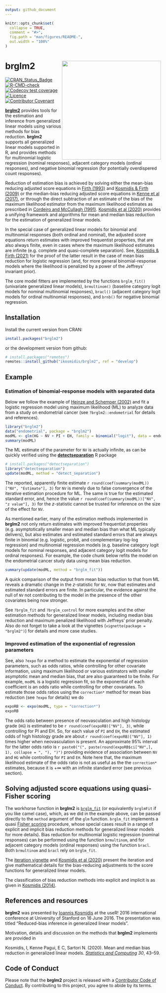 ```yaml
---
output: github_document
---
```


<!-- README.md is generated from README.Rmd. Please edit that file -->

```r
knitr::opts_chunk$set(
  collapse = TRUE,
  comment = "#>",
  fig.path = "man/figures/README-",
  out.width = "100%"
)
```


# brglm2 <img src="man/figures/hex_brglm2.svg" width="320" align="right">

<!-- badges: start -->
[![CRAN_Status_Badge](http://www.r-pkg.org/badges/version/brglm2)](https://cran.r-project.org/package=brglm2)
[![R-CMD-check](https://github.com/ikosmidis/brglm2/workflows/R-CMD-check/badge.svg)](https://github.com/ikosmidis/brglm2/actions)
[![Codecov test coverage](https://codecov.io/gh/ikosmidis/brglm2/branch/master/graph/badge.svg)](https://app.codecov.io/gh/ikosmidis/brglm2?branch=master)
[![Licence](https://img.shields.io/badge/licence-GPL--3-blue.svg)](https://www.gnu.org/licenses/gpl-3.0.en.html)
[![Contributor Covenant](https://img.shields.io/badge/Contributor%20Covenant-2.1-4baaaa.svg)](https://contributor-covenant.org/version/2/1/CODE_OF_CONDUCT.html)
<!-- badges: end -->



[**brglm2**](https://github.com/ikosmidis/brglm2) provides tools for
the estimation and inference from generalized linear models using
various methods for bias reduction. **brglm2** supports all
generalized linear models supported in R, and provides methods for
multinomial logistic regression (nominal responses), adjacent category
models (ordinal responses), and negative binomial regression (for
potentially overdispered count responses).

Reduction of estimation bias is achieved by solving either the
mean-bias reducing adjusted score equations in [Firth
(1993)](https://doi.org/10.1093/biomet/80.1.27) and [Kosmidis & Firth
(2009)](https://doi.org/10.1093/biomet/asp055) or the median-bias
reducing adjusted score equations in [Kenne et al
(2017)](https://doi.org/10.1093/biomet/asx046), or through the direct
subtraction of an estimate of the bias of the maximum likelihood
estimator from the maximum likelihood estimates as prescribed in
[Cordeiro and McCullagh
(1991)](https://www.jstor.org/stable/2345592). [Kosmidis et al
(2020)](https://doi.org/10.1007/s11222-019-09860-6) provides a
unifying framework and algorithms for mean and median bias reduction
for the estimation of generalized linear models.

In the special case of generalized linear models for binomial and
multinomial responses (both ordinal and nominal), the adjusted score
equations return estimates with improved frequentist properties, that
are also always finite, even in cases where the maximum likelihood
estimates are infinite (e.g. complete and quasi-complete
separation). See, [Kosmidis & Firth
(2021)](https://doi.org/10.1093/biomet/asaa052) for the proof of the
latter result in the case of mean bias reduction for logistic
regression (and, for more general binomial-response models where the
likelihood is penalized by a power of the Jeffreys' invariant prior).

The core model fitters are implemented by the functions `brglm_fit()`
(univariate generalized linear models), `brmultinom()` (baseline
category logit models for nominal multinomial responses), `bracl()`
(adjacent category logit models for ordinal multinomial responses),
and `brnb()` for negative binomial regression.


## Installation

Install the current version from CRAN:

```r
install.packages("brglm2")
```

or the development version from github:

```r
# install.packages("remotes")
remotes::install_github("ikosmidis/brglm2", ref = "develop")
```

## Example

### Estimation of binomial-response models with separated data

Below we follow the example of [Heinze and Schemper
(2002)](https://doi.org/10.1002/sim.1047) and fit a logistic
regression model using maximum likelihood (ML) to analyze data from a
study on endometrial cancer (see `?brglm2::endometrial` for details
and references).

```r
library("brglm2")
data("endometrial", package = "brglm2")
modML <- glm(HG ~ NV + PI + EH, family = binomial("logit"), data = endometrial)
summary(modML)
```

The ML estimate of the parameter for `NV` is
actually infinite, as can be quickly verified using the
[**detectseparation**](https://cran.r-project.org/package=detectseparation) R package
```r
# install.packages("detectseparation")
library("detectseparation")
update(modML, method = "detect_separation")
```

The reported, apparently finite estimate `r
round(coef(summary(modML))["NV", "Estimate"], 3)` for `NV` is merely
due to false convergence of the iterative estimation procedure for
ML. The same is true for the estimated standard error, and, hence the
value `r round(coef(summary(modML))["NV", "z value"], 3)` for the
$z$-statistic cannot be trusted for inference on the size of the
effect for `NV`.

As mentioned earlier, many of the estimation methods implemented in
**brglm2** not only return estimates with improved frequentist
properties (e.g. asymptotically smaller mean and median bias than what
ML typically delivers), but also estimates and estimated standard
errors that are always finite in binomial (e.g. logistic, probit, and
complementary log-log regression) and multinomial regression models
(e.g. baseline category logit models for nominal responses, and
adjacent category logit models for ordinal responses). For example,
the code chunk below refits the model on the endometrial cancer study
data using mean bias reduction.

```r
summary(update(modML, method = "brglm_fit"))
```

A quick comparison of the output from mean bias reduction to that from
ML reveals a dramatic change in the $z$-statistic for `NV`, now that
estimates and estimated standard errors are finite. In particular, the
evidence against the null of `NV` not contributing to the model in the
presence of the other covariates being now stronger.

See `?brglm_fit` and `?brglm_control` for more examples and the other
estimation methods for generalized linear models, including median
bias reduction and maximum penalized likelihood with Jeffreys' prior
penalty. Also do not forget to take a look at the vignettes
(`vignette(package = "brglm2")`) for details and more case studies.

### Improved estimation of the exponential of regression parameters

See, also `?expo` for a method to estimate the exponential of
regression parameters, such as odds ratios, while controlling for
other covariate information, using maximum likelihood or various
estimators with smaller asymptotic mean and median bias, that are also
guaranteed to be finite. For example, `modML` is a logistic regresison
fit, so the exponential of each coefficient is an odds ratio while
controlling for other covariates. To estimate those odds ratios using
the `correction*` method for mean bias reduction (see `?expo` for
details) we do

```r
expoRB <- expo(modML, type = "correction*")
expoRB
```

The odds ratio between presence of neovasculation and high histology
grade (`HG`) is estimated to be `r round(coef(expoRB)["NV"], 3)`, while
controlling for PI and EH. So, for each value of `PI` and `EH`, the
estimated odds of high histology grade are about `r round(coef(expoRB)["NV"], 1)` times higher when neovasculation is present. An approximate 95\% interval for the latter odds ratio is 
`r paste0("(", paste(round(expoRB$ci["NV",], 1), collapse = ", "), ")")`
providing evidence of association between `NV` and `HG` while
controlling for `PI` and `EH`. Note here that, the maximum likelihood estimate of the odds ratio is not as useful as the the `correction*` estimates, because it is $+\infty$ with an infinite standard error (see previous section). 

## Solving adjusted score equations using quasi-Fisher scoring

The workhorse function in **brglm2** is
[`brglm_fit`](https://github.com/ikosmidis/brglm2/blob/master/R/brglmFit.R)
(or equivalently `brglmFit` if you like camel case), which, as we did
in the example above, can be passed directly to the `method` argument
of the `glm` function. `brglm_fit` implements a quasi [Fisher
scoring](https://en.wikipedia.org/wiki/Scoring_algorithm) procedure,
whose special cases result in a range of explicit and implicit bias
reduction methods for generalized linear models for more
details). Bias reduction for multinomial logistic regression (nominal
responses) can be performed using the function `brmultinom`, and for
adjacent category models (ordinal responses) using the function
`bracl`. Both `brmultinom` and `bracl` rely on `brglm_fit`.

The [iteration
vignette](https://cran.r-project.org/package=brglm2/vignettes/iteration.html)
and [Kosmidis et al
(2020)](https://doi.org/10.1007/s11222-019-09860-6) present the
iteration and give mathematical details for the bias-reducing
adjustments to the score functions for generalized linear models.

The classification of bias reduction methods into explicit and
implicit is as given in [Kosmidis
(2014)](https://doi.org/10.1002/wics.1296).

## References and resources

**brglm2** was presented by [Ioannis
Kosmidis](https://www.ikosmidis.com) at the useR! 2016 international
conference at University of Stanford on 16 June 2016. The presentation
was titled "Reduced-bias inference in generalized linear models".

Motivation, details and discussion on the methods that **brglm2** implements are provided in

Kosmidis, I, Kenne Pagui, E C, Sartori N. (2020). Mean and median bias reduction in generalized linear models. [*Statistics and Computing*](https://doi.org/10.1007/s11222-019-09860-6) *30*, 43–59.

## Code of Conduct

Please note that the **brglm2** project is released with a [Contributor Code of Conduct](https://contributor-covenant.org/version/2/1/CODE_OF_CONDUCT.html). By contributing to this project, you agree to abide by its terms.
